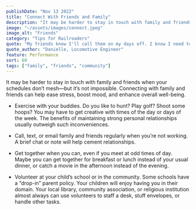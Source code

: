 ```yaml
---
publishDate: "Nov 13 2022"
title: "Connect With Friends and Family"
description: "It may be harder to stay in touch with family and friends when your schedules don’t mesh—but it’s not impossible."
image: "~/assets/images/connect.jpeg"
image_alt: "Friends"
category: "Tips for Railroaders"
quote: "My friends know I'll call them on my days off. I know I need to be well-rested. Running a train is a big responsibility. I don't want to be tired on the job."
quote_author: "Danielle, Locomotive Engineer"
feature: Performance
sort: 60
tags: ["family", "friends", "community"]
---
```


It may be harder to stay in touch with family and friends when your schedules don’t mesh—but it’s not impossible. Connecting with family and friends can help ease stress, boost mood, and enhance overall well-being.

- Exercise with your buddies. Do you like to hunt? Play golf? Shoot some hoops? You may have to get creative with times of the day or days of the week. The benefits of maintaining strong personal relationships usually outweigh such inconveniences.

- Call, text, or email family and friends regularly when you’re not working. A brief chat or note will help cement relationships.

- Get together when you can, even if you meet at odd times of day. Maybe you can get together for breakfast or lunch instead of your usual dinner, or catch a movie in the afternoon instead of the evening.

- Volunteer at your child’s school or in the community. Some schools have a “drop-in” parent policy. Your children will enjoy having you in their domain. Your local library, community association, or religious institution almost always can use volunteers to staff a desk, stuff envelopes, or handle other tasks.